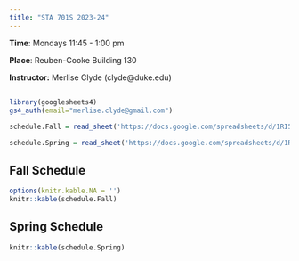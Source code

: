 ```yaml
---
title: "STA 701S 2023-24"
---
```


**Time**: Mondays 11:45 - 1:00 pm

**Place**: Reuben-Cooke Building 130

**Instructor:** Merlise Clyde (clyde\@duke.edu)

## 

```r
library(googlesheets4)
gs4_auth(email="merlise.clyde@gmail.com")
```

```r
schedule.Fall = read_sheet('https://docs.google.com/spreadsheets/d/1RI5q4TM3cUH52WXezd26vLtf9WHF1nakXe2zLTmXJKc', sheet="Fall")

schedule.Spring = read_sheet('https://docs.google.com/spreadsheets/d/1RI5q4TM3cUH52WXezd26vLtf9WHF1nakXe2zLTmXJKc', sheet="Spring")
```

## Fall Schedule

```r
options(knitr.kable.NA = '')
knitr::kable(schedule.Fall)
```

## Spring Schedule

```r
knitr::kable(schedule.Spring)

```
